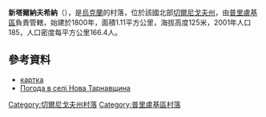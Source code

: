 {{coord|50|30|55|N|32|8|2|E|scale:100000|display=title}}

'''新塔爾納夫希納'''（{{lang-uk|Нова Тарнавщина}}），是[[烏克蘭|烏克蘭]]的村落，位於該國北部[[切爾尼戈夫州|切爾尼戈夫州]]，由[[普里盧基區|普里盧基區]]負責管轄，始建於1800年，面積1.11平方公里，海拔高度125米，2001年人口185，人口密度每平方公里166.4人。

==參考資料==
*[http://gska2.rada.gov.ua/pls/z7502/A005?rdat1=28.11.2009&rf7571=42730 картка]{{dead link|date=2018年3月 |bot=InternetArchiveBot |fix-attempted=yes }}
* [http://weather.in.ua/ua/chernigovskaja/17151 Погода в селі Нова Тарнавщина] {{Wayback|url=http://weather.in.ua/ua/chernigovskaja/17151 |date=20200202060633 }}

[[Category:切爾尼戈夫州村落|Category:切爾尼戈夫州村落]]
[[Category:普里盧基區村落|Category:普里盧基區村落]]


{{Chernihiv-geo-stub}}
